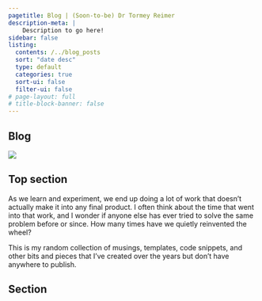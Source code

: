 ```yaml
---
pagetitle: Blog | (Soon-to-be) Dr Tormey Reimer
description-meta: |
    Description to go here!
sidebar: false
listing:
  contents: /../blog_posts
  sort: "date desc"
  type: default
  categories: true
  sort-ui: false
  filter-ui: false
# page-layout: full
# title-block-banner: false
---
```


::: {.column-screen .hero-img .hero-strip-page .align-items-end}
# Blog {.hero-text-page}
:::

:::::: {.grid .justify-content-space-evenly .text-center}
::::: {.g-col-4 .align-self-center}
![](https://via.placeholder.com/500x450)
:::::

::::: {.g-col-8 .align-self-center}
# Top section

As we learn and experiment, we end up doing a lot of work that doesn't actually make it into any final product. I often think about the time that went into that work, and I wonder if anyone else has ever tried to solve the same problem before or since. How many times have we quietly reinvented the wheel?

This is my random collection of musings, templates, code snippets, and other bits and pieces that I've created over the years but don't have anywhere to publish. 
:::::
::::::

::: {.line-behind .column-screen-inset}
::: span
:::
## Section
:::



